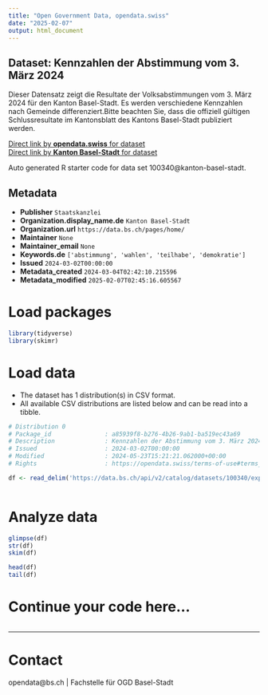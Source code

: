 ```yaml
---
title: "Open Government Data, opendata.swiss"
date: "2025-02-07"
output: html_document
---
```


## Dataset: Kennzahlen der Abstimmung vom 3. März 2024

Dieser Datensatz zeigt die Resultate der Volksabstimmungen vom 3. März 2024 für den Kanton Basel-Stadt. Es werden verschiedene Kennzahlen nach Gemeinde differenziert.Bitte beachten Sie, dass die offiziell gültigen Schlussresultate im Kantonsblatt des Kantons Basel-Stadt publiziert werden.

[Direct link by **opendata.swiss** for dataset](https://opendata.swiss/de/dataset/kennzahlen-der-abstimmung-vom-3-marz-2024)<br>
[Direct link by **Kanton Basel-Stadt** for dataset](https://data.bs.ch/explore/dataset/100340/)

Auto generated R starter code for data set 100340@kanton-basel-stadt.

## Metadata

- **Publisher** `Staatskanzlei`
- **Organization.display_name.de** `Kanton Basel-Stadt`
- **Organization.url** `https://data.bs.ch/pages/home/`
- **Maintainer** `None`
- **Maintainer_email** `None`
- **Keywords.de** `['abstimmung', 'wahlen', 'teilhabe', 'demokratie']`
- **Issued** `2024-03-02T00:00:00`
- **Metadata_created** `2024-03-04T02:42:10.215596`
- **Metadata_modified** `2025-02-07T02:45:16.605567`


# Load packages

```r

library(tidyverse)
library(skimr)

```

# Load data

-   The dataset has 1 distribution(s) in CSV format.
-   All available CSV distributions are listed below and can be read into a tibble.

```r

# Distribution 0
# Package_id               : a85939f8-b276-4b26-9ab1-ba519ec43a69
# Description              : Kennzahlen der Abstimmung vom 3. März 2024 (csv)
# Issued                   : 2024-03-02T00:00:00
# Modified                 : 2024-05-23T15:21:21.062000+00:00
# Rights                   : https://opendata.swiss/terms-of-use#terms_by

df <- read_delim('https://data.bs.ch/api/v2/catalog/datasets/100340/exports/csv?use_labels=true')



```

# Analyze data

```r

glimpse(df)
str(df)
skim(df)

head(df)
tail(df)

```

# Continue your code here...

```r

```

------------------------------------------------------------------------

# Contact

opendata@bs.ch | Fachstelle für OGD Basel-Stadt
